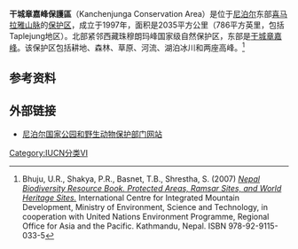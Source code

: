 {{Infobox Protected area 
| name = 干城章嘉峰保護區
| iucn_category = VI
| photo = 
| photo_caption = 
| location = [[尼泊尔|尼泊尔]]
| map = 
| lat_d = 27.7155
| lat_NS = N
| long_d = 87.9282
| long_EW = E
| area = 2035平方公里
| established = 1997年
}}

'''干城章嘉峰保護區'''（Kanchenjunga Conservation Area）是位于[[尼泊尔|尼泊尔]]东部[[喜马拉雅山脉|喜马拉雅山脉]]的[[保护区|保护区]]，成立于1997年，面积是2035平方公里（786平方英里，包括Taplejung地区）。北部紧邻西藏珠穆朗玛峰国家级自然保护区，东部是[[干城章嘉峰|干城章嘉峰]]。该保护区包括耕地、森林、草原、河流、湖泊冰川和两座高峰。<ref name="nbrb2007">Bhuju, U.R., Shakya, P.R., Basnet, T.B., Shrestha, S. (2007) [http://books.icimod.org/demo/uploads/ftp/Nepal%20Biodiversity%20Resource%20Book.pdf ''Nepal Biodiversity Resource Book. Protected Areas, Ramsar Sites, and World Heritage Sites.''] {{webarchive|url=https://web.archive.org/web/20110726170342/http://books.icimod.org/demo/uploads/ftp/Nepal%20Biodiversity%20Resource%20Book.pdf |date=2011-07-26 }} International Centre for Integrated Mountain Development, Ministry of Environment, Science and Technology, in cooperation with United Nations Environment Programme, Regional Office for Asia and the Pacific. Kathmandu, Nepal. ISBN 978-92-9115-033-5</ref>

== 参考资料 ==
{{Reflist}}

== 外部链接 ==
* [https://web.archive.org/web/20110829102109/http://www.dnpwc.gov.np/conservation-kanchenjunga.asp 尼泊尔国家公园和野生动物保护部门网站]



[[Category:IUCN分类VI|Category:IUCN分类VI]]